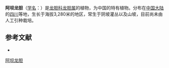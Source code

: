 {{Speciesbox
| name = 阿坝龙胆
| status = 
| status_system = 
| image =
| genus = Gentiana
| species = abaensis
| authority = T. N. Ho
}}

'''阿坝龙胆'''（[[学名|学名]]：{{lang|la|''Gentiana abaensis''}}）是[[龙胆科|龙胆科]][[龙胆属|龙胆属]]的植物，为中国的特有植物。分布在[[中国大陆|中国大陆]]的[[四川|四川]]等地，生长于海拔3,280米的地区，常生于阴坡灌丛以及山坡，目前尚未由人工引种栽培。

== 参考文献 ==
<div class="references-small">
* {{cite web| url =http://www.bioinfo.cn/db05/KmzwSpecies.php?action=view&id=9473| title =阿坝龙胆| work =《中国高等植物数据库全库》| publisher =中国科学院微生物研究所| author =昆明植物研究所| accessdate =2009-02-24| deadurl =yes| archiveurl =https://web.archive.org/web/20160305034656/http://www.bioinfo.cn/db05/KmzwSpecies.php?action=view&id=9473| archivedate =2016-03-05}}
</div>
{{Taxonbar|from=Q15227473}}

[[Category:龙胆属|阿坝龙胆]]


{{植物小作品}}